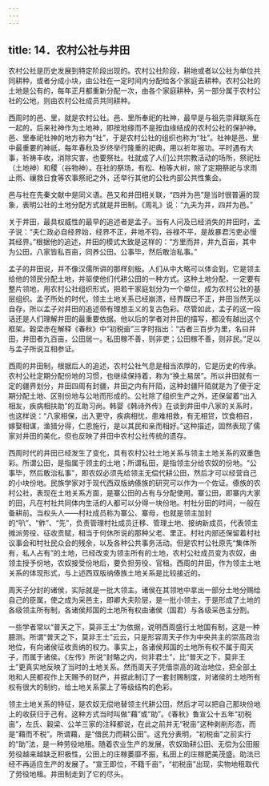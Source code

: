 ```yaml
---
---
---
```

title: 14．农村公社与井田
---




农村公社是历史发展到特定阶段出现的。农村公社阶段，耕地或者以公社为单位共同耕种，或者分成小块，由公社在一定时间内分配给各个家庭去耕种。农村公社的土地是公有的，每年正月都重新分配一次，由各个家庭耕种，另一部分属于农村公社的公地，则由农村公社成员共同耕种。

西周时的邑、里，就是农村公社。邑、里所奉祀的社神，最早是与祖先崇拜联系在一起的，后来社神作为土地神，即按地缘而不是按血缘结成的农村公社的保护神。邑、里奉祀社神的地方称为“社”，于是农村公社的组织也称为“社”。社神是邑、里中最重要的神祇，每年春秋及岁终举行隆重的祀典，用以祈年报功。平时遇有大事，祈祷丰收，消除灾害，也要祭社。社就成了人们公共宗教活动的场所，祭祀社（土地神）和稷（谷物神）。在社的祭场，有松、柏等大树，除了定期祭祀与求雨止雨、禳救日食等农事祭祀之外，还举行其他的公社内部公共性集会。

邑与社在先秦文献中是同义语。邑又和井田相关联，“四井为邑”是当时很普遍的现象，表明公社的土地分配方式就是井田制。《周礼》说：“九夫为井，四井为邑。”

关于井田，最具权威性的最早的追述者是孟子。当有人问及已经消失的井田时，孟子说：“夫仁政必自经界始，经界不正，井地不钧，谷禄不平，是故暴君污吏必慢其经界。”根据他的追述，井田的模式大致是这样的：“方里而井，井九百亩，其中为公田，八家皆私百亩，同养公田。公事毕，然后敢治私事。”

孟子的井田说，并不像汉儒所讲的那样刻板。人们从中大略可以体会到，它是领主给他的领民分配土地，并驱使他们代耕公田的一种方式。这种土地分配，一定要有整片领地，用农村公社组织形式，把若干家庭划分为一个单位，成为农村公社的基层组织。孟子所处的时代，领主土地关系已经崩溃，经界既已不正，井田当然无以自存，所以孟子对井田的追述带有理想主义的复古色彩。尽管如此，孟子的这一段话还是人们理解井田的最重要依据。他以后的学者对井田的描写，都没有越出这个框架。穀梁赤在解释《春秋》中“初税亩”三字时指出：“古者三百步为里，名曰井田，井田者九百亩，公田居一。私田稼不善，则非吏；公田稼不善，则非民。”足以与孟子所说互相参证。

西周的井田制，根据后人的追述，农村公社气息是相当浓厚的，它是历史的传承。农村公社定期分配份地的习惯，也继续保持着，称为“换土易居”。所以井田就有一定的疆界划分，井田四周有封疆，井田之内有阡陌，这种封疆阡陌就是为了便于定期分配土地、区别份地与公地而形成的。公社除了组织生产之外，还保留着“出入相友，疾病相扶助”的互助习尚。韩婴《韩诗外传》在谈到井田中八家的关系时，也这样说：“八家相保，出入更守，疾病相忧，患难相救，有无相贷，饮食相召，嫁娶相谋，渔猎分得，仁恩施行，是以其民和亲而相好。”这种描述，固然表现了儒家对井田的美化，但也反映了井田中农村公社传统的遗存。

西周时代的井田已经发生了变化，具有农村公社土地关系与领主土地关系的双重色彩。所谓公田，是指属于领主的土地；所谓私田，是指领主分给农奴的份地。“公事毕，然后敢治私事”，即农奴必须先给领主无偿代耕公田，然后才可以经营自己的小块份地。民族学家对于现代西双版纳傣族的研究可以作为一个佐证。傣族的农村公社，表现在土地关系方面，是寨公田的占有与分配使用。寨公田，即寨内大家的田，凡在村社共同体内生活的人都可以分得一块份地。村社分田的时间，一般在备耕前。当权头人——村社成员称为寨公、寨母，也就是领主加封的“叭”、“鲊”、“先”，负责管理村社成员迁移、管理土地、接纳新成员，代表领主摊派劳役、征收贡赋，相当于何休所说的那种父老、里正。村社内部还保留着村社议事会和村社民众会的残余，以及各种公共事务活动。但是农村公社原先“集体所有，私人占有”的土地，已经改变为领主所有的土地，农村公社成员变为农奴，由领主授予份地，农奴接受份地后，要负担劳役、官租。西周的井田，作为领主土地关系的体现形式，与上述西双版纳傣族土地关系是比较接近的。

周天子分封的诸侯，实际就是一批大领主。诸侯在其领地中拿出一部分土地分赐给自己的臣属，使之成为采邑主，即卿大夫阶层，是一批小领主，于是形成了土地的各级领主所有制，各诸侯邦国的土地所有权由诸侯（国君）与各级采邑主分割。

一些学者常以“普天之下，莫非王土”为依据，说明西周盛行土地国有制，这是一种臆测。所谓“普天之下，莫非王土”云云，只是形容周天子作为中央共主的崇高政治地位，有向诸侯征收贡纳的权力。事实上，各诸侯邦国的土地所有权不属于周天子，而属于诸侯。《左传》所说“封略之内，何非君土”，比“普天之下，莫非王土”更真实地反映了当时的土地关系。然而周天子凭借崇高的政治地位，把全部土地和人民都视作上天赐予的财产，并据此制订了一套封赐制度，对诸侯的土地所有权有很大的制约，给土地关系蒙上了等级结构的色彩。

领主土地关系的特征，是农奴无偿地替领主代耕公田，然后才可以把自己那块份地上的收获归于己有。这种方式当时叫做“藉”或“助”。《春秋》鲁宣公十五年“初税亩”，左氏、穀梁、公羊三家的注释都说，在此之前并无“税亩”这种剥削形态，而是“藉而不税”。所谓藉，是“借民力而耕公田”。这充分表明，“初税亩”之前实行的“助”法，是一种劳役地租。随着农业生产的发展，农奴助耕公田、无偿为公田服劳役越来越缺乏积极性，公田上的庄稼萎靡不振，私田上的庄稼肥美茂盛。助法已经不再适应生产的发展了。“宣王即位，不籍千亩”，“初税亩”出现，实物地租取代了劳役地租。井田制走到了它的尽头。